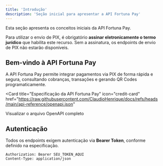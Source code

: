 ```yaml
---
title: 'Introdução'
description: 'Seção inicial para apresentar a API Fortuna Pay'
---
```


<Note>
  Esta seção apresenta os conceitos iniciais da API Fortuna Pay.
</Note>

<Note type="warning"> Para utilizar o envio de PIX, é obrigatório **assinar eletronicamente o termo jurídico** que habilita este recurso. Sem a assinatura, os endpoints de envio de PIX não estarão disponíveis. </Note>

## Bem-vindo à API Fortuna Pay

A API Fortuna Pay permite integrar pagamentos via PIX de forma rápida e segura, consultando cobranças, transações e gerando QR Codes programaticamente.  

<Card
  title="Especificação da API Fortuna Pay"
  icon="credit-card"
  href="https://raw.githubusercontent.com/ClaudioHenrique/docs/refs/heads/main/api-reference/openapi.json"
>
  Visualizar o arquivo OpenAPI completo
</Card>

## Autenticação

Todos os endpoints exigem autenticação via **Bearer Token**, conforme definido na especificação.

```http
Authorization: Bearer SEU_TOKEN_AQUI
Content-Type: application/json
